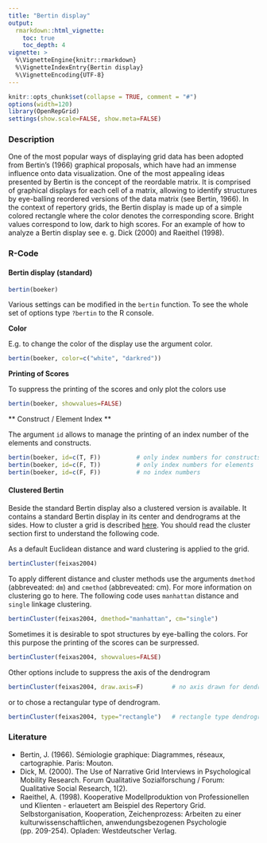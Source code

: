 ```yaml
---
title: "Bertin display"
output: 
  rmarkdown::html_vignette:
    toc: true
    toc_depth: 4
vignette: >
  %\VignetteEngine{knitr::rmarkdown}
  %\VignetteIndexEntry{Bertin display}
  %\VignetteEncoding{UTF-8}
---
```


```r
knitr::opts_chunk$set(collapse = TRUE, comment = "#")
options(width=120)
library(OpenRepGrid)
settings(show.scale=FALSE, show.meta=FALSE)
```


### Description

One of the most popular ways of displaying grid data has been adopted from Bertin's (1966) graphical proposals, which have had an immense influence onto data visualization. One of the most appealing ideas presented by Bertin is the concept of the reordable matrix. It is comprised of graphical displays for each cell of a matrix, allowing to identify structures by eye-balling reordered versions of the data matrix (see Bertin, 1966). In the context of repertory grids, the Bertin display is made up of a simple colored rectangle where the color denotes the corresponding score. Bright values correspond to low, dark to high scores. For an example of how to analyze a Bertin display see e. g. Dick (2000) and Raeithel (1998).

### R-Code

#### Bertin display (standard)

```r
bertin(boeker)
```

Various settings can be modified in the `bertin` function. To see the whole set of options type `?bertin` to the R console. 

**Color**

E.g. to change the color of the display use the argument color.

```r
bertin(boeker, color=c("white", "darkred"))
```

**Printing of Scores**

To suppress the printing of the scores and only plot the colors use

```r
bertin(boeker, showvalues=FALSE)
```


** Construct / Element Index **

The argument `id` allows to manage the printing of an index number of the elements and constructs.

```r
bertin(boeker, id=c(T, F))          # only index numbers for constructs
bertin(boeker, id=c(F, T))          # only index numbers for elements
bertin(boeker, id=c(F, F))          # no index numbers
```


#### Clustered Bertin

Beside the standard Bertin display also a clustered version is available. It contains a standard Bertin display in its center and dendrograms at the sides. How to cluster a grid is described [here](constructs_cluster.html). You should read the cluster section first to understand the following code. 

As a default Euclidean distance and ward clustering is applied to the grid.

```r
bertinCluster(feixas2004)
```

To apply different distance and cluster methods use the arguments `dmethod` (abbreveated: `dm`) and `cmethod` (abbreveated: cm). For more information on clustering go to here. The following code uses `manhattan` distance and `single` linkage clustering.

```r
bertinCluster(feixas2004, dmethod="manhattan", cm="single")  
```

Sometimes it is desirable to spot structures by eye-balling the colors. For this purpose the printing of the scores can be surpressed.

```r
bertinCluster(feixas2004, showvalues=FALSE)  
```

Other options include to suppress the axis of the dendrogram 

```r
bertinCluster(feixas2004, draw.axis=F)        # no axis drawn for dendrogram  
```

or to chose a rectangular type of dendrogram.

```r
bertinCluster(feixas2004, type="rectangle")   # rectangle type dendrogram 
```


### Literature

* Bertin, J. (1966). Sémiologie graphique: Diagrammes, réseaux, cartographie. Paris: Mouton.
* Dick, M. (2000). The Use of Narrative Grid Interviews in Psychological Mobility Research. Forum Qualitative Sozialforschung / Forum: Qualitative Social Research, 1(2).
* Raeithel, A. (1998). Kooperative Modellproduktion von Professionellen und Klienten - erlauetert am Beispiel des Repertory Grid. Selbstorganisation, Kooperation, Zeichenprozess: Arbeiten zu einer kulturwissenschaftlichen, anwendungsbezogenen Psychologie (pp. 209-254). Opladen: Westdeutscher Verlag.


